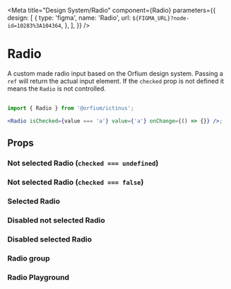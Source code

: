 
<Meta
  title="Design System/Radio"
  component={Radio}
  parameters={{
    design: [
      {
        type: 'figma',
        name: 'Radio',
        url: `${FIGMA_URL}?node-id=10283%3A104364`,
      },
    ],
  }}
/>

# Radio

A custom made radio input based on the Orfium design system. Passing a `ref` will return the actual input element.
If the `checked` prop is not defined it means the `Radio` is not controlled.

##

```jsx
import { Radio } from '@orfium/ictinus';

<Radio isChecked={value === 'a'} value={'a'} onChange={() => {}} />;
```

## Props

<Props of={Radio} />

### Not selected Radio (`checked === undefined`)

<Preview>
  <Story name="Not selected Radio  (`checked === undefined`)">
    <Stack>
      <Radio />
      <Radio isFilled={false} />
    </Stack>
  </Story>
</Preview>

### Not selected Radio (`checked === false`)

<Preview>
  <Story name="Not selected Radio (`checked === false`)">
    <Stack>
      <Radio isChecked={false} />
      <Radio isFilled={false} isChecked={false} />
    </Stack>
  </Story>
</Preview>

### Selected Radio

<Preview>
  <Story name="Selected Radio">
    <Radio isChecked={true} />
  </Story>
</Preview>

### Disabled not selected Radio

<Preview>
  <Story name="Disabled not selected Radio">
    <Stack>
      <Radio isChecked={false} isDisabled={true} />
      <Radio isFilled={false} isChecked={false} isDisabled={true} />
    </Stack>
  </Story>
</Preview>

### Disabled selected Radio

<Preview>
  <Story name="Disabled selected Radio">
    <Radio isChecked={true} isDisabled={true} />
  </Story>
</Preview>

### Radio group

<Preview>
  <Story name="Radio showcase">
    <RadioButtonsShowcase />
  </Story>
</Preview>

### Radio Playground

<Preview>
  <Story name="Radio Playground" parameters={{ decorators: [withKnobs] }}>
    <Radio
      isChecked={boolean('isChecked', true)}
      isDisabled={boolean('isDisabled', false)}
      isFilled={boolean('isFilled', false)}
    />
  </Story>
</Preview>
